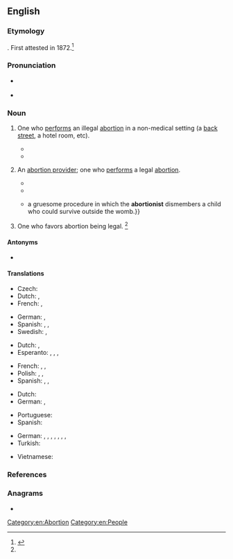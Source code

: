 ==English==

===Etymology===
{{suffix|en|abortion|ist}}. First attested in 1872.<ref name=SOED>{{R:SOED5|page=7}}</ref>

===Pronunciation===
* {{a|US}} {{IPA|en|/əˈbɔɹ.ʃə.nɪst/}}
* {{audio|en|LL-Q1860 (eng)-Vealhurl-abortionist.wav|Audio (UK)}}

===Noun===
{{en-noun}}

# {{lb|en|now often|_|historical}} One who [[perform]]s an illegal [[abortion]] in a non-medical setting (a [[back street]], a hotel room, etc).
#* {{quote-book|en|year=2005|author=Paul Krassner|title=One Hand Jerking: Reports from an Investigative Satirist|isbn=1583226966|page=24|passage=In 1962, when abortion was still illegal, I published an anonymous interview with Dr. Robert Spencer, a humane '''abortionist''' who was known as “The Saint.”}}
#* {{quote-book|en|year=2009-2010|author=Roger Ebert|title=Roger Ebert's Movie Yearbook 2010|section=review of ''{{w|4 Months, 3 Weeks and 2 Days}}''|page=146|passage=Then she asks her to go first to meet the '''abortionist'''. Then she neglects to make a reservation at the hotel the '''abortionist''' specifies. That almost sinks the arrangement: The '''abortionist''' has experience suggesting that hotel will be a safe venue, and suspects he may be set up for a police trap.}}
# {{lb|en|chiefly|in anti-abortion discourse|pejorative}} An [[abortion provider]]; one who [[perform]]s a legal [[abortion]].
#* {{quote-book|en|title=Bioethical Dilemmas: A Jewish Perspective|volume=1|page=277|books.google.com/books?isbn=0881254738|author={{w|J. David Bleich}}|year=1998|passage=Such a fetus is perfectly viable save for the act of the abortionist.}}
#* {{quote-book|en|year=2003|author=Mark Juergensmeyer|title=Terror in the Mind of God: The Global Rise of Religious Violence|isbn=0520240111|page=24|passage=According to Bray, "there is a difference between taking a retired '''abortionist''' and executing him, and killing a practicing '''abortionist''' who is regularly killing babies." The first act is in Bray's view retributive, the second defensive.}}
#* {{quote-book|en|year=2009|author={{w|Dinesh D'Souza}}|title={{w|Letters to a Young Conservative}}|isbn=0786739096|page=191|passage={{...}} a gruesome procedure in which the '''abortionist''' dismembers a child who could survive outside the womb.}}
# {{lb|en|in anti-abortion discourse|offensive}} One who favors abortion being legal. {{defdate|since the late 19<sup>th</sup> century}}<ref name=SOED/>

====Antonyms====
* {{sense|one who favours abortion being legal}} {{l|en|anti-abortionist}} {{gloss|one who opposes abortion being legal}}

====Translations====
{{trans-top|one who performs an illegal (backstreet) abortion}}
* Czech: {{t+|cs|andělíčkářka|f}} {{qualifier|historical, women only}}
* Dutch: {{t|nl|engeltjesmaker|m}}, {{t+|nl|engeltjesmaakster|f}}
* French: {{t+|fr|faiseur d'anges|m}}, {{t+|fr|faiseuse d'anges|f}}
{{trans-mid}}
* German: {{t+|de|Engelmacher|m}}, {{qualifier|euphemistic}} {{gloss|backstreet}} {{t+|de|Engelmacherin|f}}
* Spanish: {{t+|es|abortista|m|f}}, {{t|es|abortero|m}}, {{t|es|abortera|f}}
* Swedish: {{t|sv|änglamakare|c}}, {{t|sv|änglamakerska|c}}
{{trans-bottom}}

{{trans-top|one who performs a legal abortion}}
* Dutch: {{t+|nl|aborteur|m}}, {{t+|nl|aborteuse|f}}
* Esperanto: {{t|eo|abortigisto}} {{qualifier|♂(♀)}}, {{t|eo|virabortigisto}} {{qualifier|explicitly ♂}}, {{t|eo|abortigistino}} {{qualifier|explicitly ♀}}, {{t|eo|geabortigistoj|p}} {{qualifier|♂♀}}
{{trans-mid}}
* French: {{t|fr|médecin avorteur|m}}, {{t+|fr|avorteur|m}}, {{t+|fr|avorteuse|f}}
* Polish: {{t+|pl|aborcjonista|m-pr}}, {{t+|pl|aborter|m-pr}}, {{t+|pl|aborcjonistka|f}}
* Spanish: {{t+|es|abortista|m|f}}, {{t|es|abortero|m}}, {{t|es|abortera|f}}
{{trans-bottom}}

{{trans-top|one who favors abortion being legal}}
* Dutch: {{t|nl|voorstander van abortus|m}}
* German: {{t|de|Abtreibungsbefürworter|m}}, {{t|de|Abtreibungsbefürworterin|f}}
{{trans-mid}}
* Portuguese: {{t+|pt|abortista|m|f}}
* Spanish: {{t+|es|abortista|m|f}}
{{trans-bottom}}

{{checktrans-top}}
* German: {{t-check|de|Abtreiber|m}}, {{t-check|de|Abtreiberin|f}}, {{t-check|de|Abtreibungsarzt|m}}, {{t-check|de|Abtreibungsärztin|f}}, {{t-check|de|abtreibender Arzt|m}}, {{t-check|de|abtreibende Ärztin|f}}, {{t-check|de|Abtreibungshelfer|m}}, {{t-check|de|Abtreibungshelferin|f}}
* Turkish: {{t+check|tr|kürtajcı}}
{{trans-mid}}
* Vietnamese: {{t-check|vi|người phá thai}}
{{trans-bottom}}

===References===
<references/>

===Anagrams===
* {{anagrams|en|a=abiinoorstt|birotations}}

[[Category:en:Abortion]]
[[Category:en:People]]